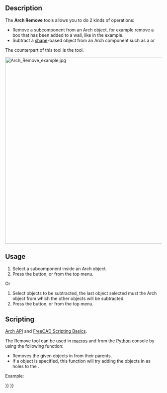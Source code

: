<languages/>
<translate>

<!--T:12-->
{{Docnav
|[[Arch_Add|Add]]
|[[Arch_CutPlane|CutPlane]]
|[[BIM_Workbench|BIM]]
|IconL=Arch_Add.svg
|IconR=Arch_CutPlane.svg
|IconC=Workbench_BIM.svg
}}

<!--T:19-->
{{VeryImportantMessage|THIS COMMAND IS PART OF THE INTEGRATED [[BIM_Workbench|BIM WORKBENCH]] IN V1.0<br>
This page has been updated for that version.}}

<!--T:1-->
{{GuiCommand
|Name=Arch Remove
|MenuLocation=Modify → Remove component
|Workbenches=[[BIM_Workbench|BIM]]
|SeeAlso=[[Arch_CutPlane|Arch CutPlane]], [[Arch_Add|Arch Add]]
}}

==Description== <!--T:2-->

<!--T:3-->
The '''Arch Remove''' tools allows you to do 2 kinds of operations:
* Remove a subcomponent from an Arch object, for example remove a box that has been added to a wall, like in the {{Button|[[Image:Arch_Add.svg|16px]] [[Arch_Add|Arch Add]]}} example.
* Subtract a [[Part_Workbench|shape]]-based object from an Arch component such as a {{KEY|[[Image:Arch_Wall.svg|16px]] [[Arch_Wall|Arch Wall]]}} or {{KEY|[[Image:Arch_Structure.svg|16px]] [[Arch_Structure|Arch Structure]]}}

<!--T:13-->
The counterpart of this tool is the {{Button|[[Image:Arch_Add.svg|16px]] [[Arch_Add|Arch Add]]}} tool.

</translate>
[[Image:Arch Remove example.jpg|600px]]
<translate>
<!--T:5-->
{{Caption|A box subtracted from a wall, leaving a hole in it.}}

==Usage== <!--T:6-->

<!--T:7-->
# Select a subcomponent inside an Arch object.
# Press the {{Button|[[Image:Arch_Remove.svg|16px]] [[Arch_Remove|Remove component]]}} button, or {{MenuCommand|Modify → [[Image:Arch_Remove.svg|16px]] Remove component}} from the top menu.

<!--T:14-->
Or
# Select objects to be subtracted, the last object selected must the Arch object from which the other objects will be subtracted.
# Press the {{Button|[[Image:Arch_Remove.svg|16px]] [[Arch_Remove|Remove component]]}} button, or {{MenuCommand|Modify → [[Image:Arch_Remove.svg|16px]] Remove component}} from the top menu.

==Scripting== <!--T:20-->

<!--T:8-->
{{Emphasis|See also:}} [[Arch_API|Arch API]] and [[FreeCAD_Scripting_Basics|FreeCAD Scripting Basics]].

<!--T:9-->
The Remove tool can be used in [[Macros|macros]] and from the [[Python|Python]] console by using the following function:

</translate>
{{Code|code=
removeComponents(objectsList, host=None)
}}
<translate>

<!--T:10-->
* Removes the given objects in {{incode|objectsList}} from their parents.
* If a {{incode|host}} object is specified, this function will try adding the objects in {{incode|objectsList}} as holes to the {{incode|host}}.

<!--T:15-->
Example:

</translate>
{{Code|code=
import FreeCAD, Draft, Arch

Line = Draft.makeWire([FreeCAD.Vector(0, 0, 0),FreeCAD.Vector(2000, 2000, 0)])
Wall = Arch.makeWall(Line, width=150, height=3000)

Box = FreeCAD.ActiveDocument.addObject("Part::Box", "Box")
Box.Length = 900
Box.Width = 450
Box.Height = 2000
FreeCAD.ActiveDocument.recompute()

Draft.rotate(Box, 45)
Draft.move(Box, FreeCAD.Vector(1000, 700, 0))

Arch.removeComponents(Box, Wall)
FreeCAD.ActiveDocument.recompute()
}}
<translate>


<!--T:16-->
{{Docnav
|[[Arch_Add|Add]]
|[[Arch_CutPlane|CutPlane]]
|[[BIM_Workbench|BIM]]
|IconL=Arch_Add.svg
|IconR=Arch_CutPlane.svg
|IconC=Workbench_BIM.svg
}}

</translate>
{{BIM_Tools_navi{{#translation:}}}}
{{Userdocnavi{{#translation:}}}}